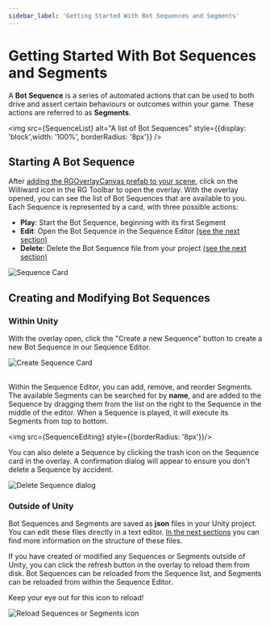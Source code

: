 ```yaml
---
sidebar_label: 'Getting Started With Bot Sequences and Segments'
---
```



# Getting Started With Bot Sequences and Segments

A **Bot Sequence** is a series of automated actions that can be used to both drive and assert certain behaviours or outcomes within your game. These actions are referred to as **Segments**. 

<img src={SequenceList} alt="A list of Bot Sequences" style={{display: 'block',width: '100%', borderRadius: '8px'}} />

## Starting A Bot Sequence

After [adding the RGOverlayCanvas prefab to your scene](../../getting-started/installing-regression-games.mdx), click on the Williward icon in the RG Toolbar to open the overlay. With the overlay opened, you can see the list of Bot Sequences that are available to you. Each Sequence is represented by a card, with three possible actions:
- **Play**: Start the Bot Sequence, beginning with its first Segment
- **Edit**: Open the Bot Sequence in the Sequence Editor [(see the next section)](./actions.mdx)
- **Delete**: Delete the Bot Sequence file from your project [(see the next section)](./actions.mdx)

<div style={{width: '100%'}}>
<img src={SequenceCard} alt="Sequence Card" style={{display: 'block', width: '300px', margin: '0 auto', borderRadius: '8px'}} />
</div>

## Creating and Modifying Bot Sequences

### Within Unity

With the overlay open, click the "Create a new Sequence" button to create a new Bot Sequence in our Sequence Editor.

<div style={{width: '100%'}}>
<img src={CreateSequenceButton} alt="Create Sequence Card" style={{display: 'block', width: '300px', margin: '0 auto', borderRadius: '8px'}} />
</div>

<br />

Within the Sequence Editor, you can add, remove, and reorder Segments. The available Segments can be searched for by **name**, and are added to the Sequence by dragging them from the list on the right to the Sequence in the middle of the editor. When a Sequence is played, it will execute its Segments from top to bottom.

<img src={SequenceEditing} style={{borderRadius: '8px'}}/>

You can also delete a Sequence by clicking the trash icon on the Sequence card in the overlay. A confirmation dialog will appear to ensure you don't delete a Sequence by accident.

<div style={{width: '100%'}}>
<img src={SequenceDeleteDialog} alt="Delete Sequence dialog" style={{display: 'block', height: '200px', margin: '0 auto', borderRadius: '8px'}} />
</div>

### Outside of Unity

Bot Sequences and Segments are saved as **json** files in your Unity project. You can edit these files directly in a text editor. [In the next sections](./actions.mdx) you can find more information on the structure of these files.

If you have created or modified any Sequences or Segments outside of Unity, you can click the refresh button in the overlay to reload them from disk. Bot Sequences can be reloaded from the Sequence list, and Segments can be reloaded from within the Sequence Editor.

<div style={{width: '100%', display: 'flex'}}>
<p style={{paddingTop: '10px', paddingRight: '8px'}}>Keep your eye out for this icon to reload!</p>
<img src={ReloadIcon} alt="Reload Sequences or Segments icon" style={{display: 'block', width: '55px', height: '50px', borderRadius: '8px'}} />
</div>
